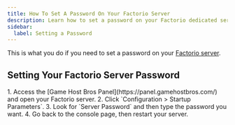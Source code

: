```yaml
---
title: How To Set A Password On Your Factorio Server
description: Learn how to set a password on your Factorio dedicated server.
sidebar:
  label: Setting a Password
---
```


This is what you do if you need to set a password on your [Factorio server](https://www.gamehostbros.com/factorio-server-hosting/).

## Setting Your Factorio Server Password

<Steps>
1. Access the [Game Host Bros Panel](https://panel.gamehostbros.com/) and open your Factorio server.
2. Click `Configuration > Startup Parameters`.
3. Look for `Server Password` and then type the password you want.
4. Go back to the console page, then restart your server.
</Steps>